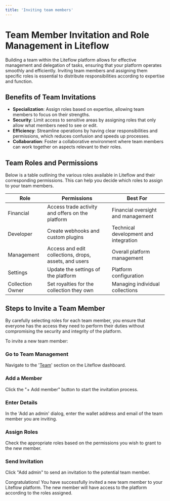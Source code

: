 ```yaml
---
title: 'Inviting team members'
---
```



# Team Member Invitation and Role Management in Liteflow

Building a team within the Liteflow platform allows for effective management and delegation of tasks, ensuring that your platform operates smoothly and efficiently. Inviting team members and assigning them specific roles is essential to distribute responsibilities according to expertise and function.

## Benefits of Team Invitations

- **Specialization**: Assign roles based on expertise, allowing team members to focus on their strengths.
- **Security**: Limit access to sensitive areas by assigning roles that only allow what members need to see or edit.
- **Efficiency**: Streamline operations by having clear responsibilities and permissions, which reduces confusion and speeds up processes.
- **Collaboration**: Foster a collaborative environment where team members can work together on aspects relevant to their roles.

## Team Roles and Permissions

Below is a table outlining the various roles available in Liteflow and their corresponding permissions. This can help you decide which roles to assign to your team members.

| Role             | Permissions                                           | Best For                              |
| ---------------- | ----------------------------------------------------- | ------------------------------------- |
| Financial        | Access trade activity and offers on the platform      | Financial oversight and management    |
| Developer        | Create webhooks and custom plugins                    | Technical development and integration |
| Management       | Access and edit collections, drops, assets, and users | Overall platform management           |
| Settings         | Update the settings of the platform                   | Platform configuration                |
| Collection Owner | Set royalties for the collection they own             | Managing individual collections       |

## Steps to Invite a Team Member

<Callout type="info">
  By carefully selecting roles for each team member, you ensure that everyone
  has the access they need to perform their duties without compromising the
  security and integrity of the platform.
</Callout>

To invite a new team member:

<Steps>

### Go to Team Management

Navigate to the '[Team](https://dashboard.liteflow.com/settings/team)' section on the Liteflow dashboard.

### Add a Member

Click the "+ Add member" button to start the invitation process.

### Enter Details

In the 'Add an admin' dialog, enter the wallet address and email of the team member you are inviting.

### Assign Roles

Check the appropriate roles based on the permissions you wish to grant to the new member.

### Send Invitation

Click "Add admin" to send an invitation to the potential team member.

</Steps>

Congratulations! You have successfully invited a new team member to your Liteflow platform. The new member will have access to the platform according to the roles assigned.
